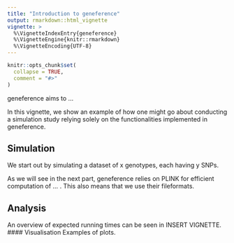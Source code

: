 ```yaml
---
title: "Introduction to geneference"
output: rmarkdown::html_vignette
vignette: >
  %\VignetteIndexEntry{geneference}
  %\VignetteEngine{knitr::rmarkdown}
  %\VignetteEncoding{UTF-8}
---
```


```r
knitr::opts_chunk$set(
  collapse = TRUE,
  comment = "#>"
)
```

geneference aims to ...

In this vignette, we show an example of how one might go about conducting a simulation study relying solely on the functionalities implemented in geneference.

## Simulation
We start out by simulating a dataset of x genotypes, each having y SNPs.


As we will see in the next part, geneference relies on PLINK for efficient computation of  ... . This also means that we use their fileformats.

## Analysis

An overview of expected running times can be seen in INSERT VIGNETTE.
#### Visualisation
Examples of plots.
